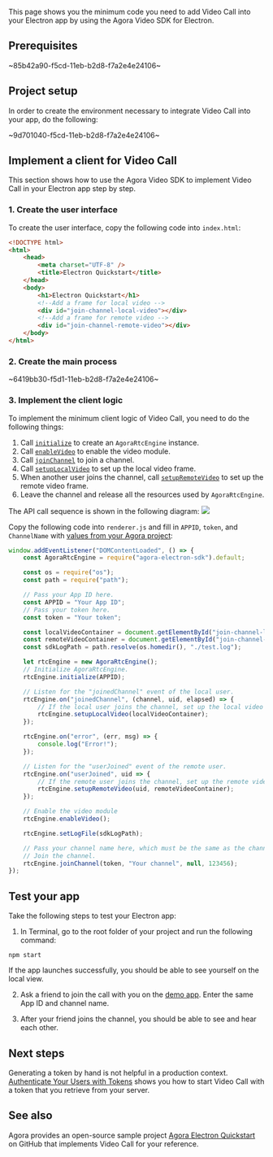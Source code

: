 <PlatformWrapper platform="electron">

This page shows you the minimum code you need to add Video Call into your Electron app by using the Agora Video SDK for Electron.

## Prerequisites

~85b42a90-f5cd-11eb-b2d8-f7a2e4e24106~

## Project setup

In order to create the environment necessary to integrate Video Call into your app, do the following:

~9d701040-f5cd-11eb-b2d8-f7a2e4e24106~

## Implement a client for Video Call

This section shows how to use the Agora Video SDK to implement Video Call in your Electron app step by step.

### 1. Create the user interface

To create the user interface, copy the following code into  `index.html`:

```html
<!DOCTYPE html>
<html>
    <head>
        <meta charset="UTF-8" />
        <title>Electron Quickstart</title>
    </head>
    <body>
        <h1>Electron Quickstart</h1>
        <!--Add a frame for local video -->
        <div id="join-channel-local-video"></div>
        <!--Add a frame for remote video -->
        <div id="join-channel-remote-video"></div>
    </body>
</html>
```

### 2. Create the main process

~6419bb30-f5d1-11eb-b2d8-f7a2e4e24106~

### 3. Implement the client logic

To implement the minimum client logic of Video Call, you need to do the following things:

1. Call [`initialize`](https://docs.agora.io/en/Interactive%20Broadcast/API%20Reference/electron/classes/agorartcengine.html#initialize) to create an `AgoraRtcEngine` instance.
2. Call [`enableVideo`](https://docs.agora.io/en/Interactive%20Broadcast/API%20Reference/electron/classes/agorartcengine.html#enablevideo) to enable the video module.
3. Call [`joinChannel`](https://docs.agora.io/en/Interactive%20Broadcast/API%20Reference/electron/classes/agorartcengine.html#joinchannel) to join a channel.
4. Call [`setupLocalVideo`](https://docs.agora.io/en/Interactive%20Broadcast/API%20Reference/electron/classes/agorartcengine.html#setuplocalvideo) to set up the local video frame.
5. When another user joins the channel, call [`setupRemoteVideo`](https://docs.agora.io/en/Interactive%20Broadcast/API%20Reference/electron/classes/agorartcengine.html#setupremotevideo) to set up the remote video frame.
6. Leave the channel and release all the resources used by `AgoraRtcEngine`.

The API call sequence is shown in the following diagram:
![](https://web-cdn.agora.io/docs-files/1628157460908)

Copy the following code into `renderer.js` and fill in `APPID`, `token`, and `ChannelName` with [values from your Agora project](https://docs.agora.io/en/AgoraPlatform/get_appid_token):

```javascript
window.addEventListener("DOMContentLoaded", () => {
    const AgoraRtcEngine = require("agora-electron-sdk").default;

    const os = require("os");
    const path = require("path");

    // Pass your App ID here.
    const APPID = "Your App ID";
    // Pass your token here.
    const token = "Your token";

    const localVideoContainer = document.getElementById("join-channel-local-video");
    const remoteVideoContainer = document.getElementById("join-channel-remote-video");
    const sdkLogPath = path.resolve(os.homedir(), "./test.log");

    let rtcEngine = new AgoraRtcEngine();
    // Initialize AgoraRtcEngine.
    rtcEngine.initialize(APPID);

    // Listen for the "joinedChannel" event of the local user.
    rtcEngine.on("joinedChannel", (channel, uid, elapsed) => {
        // If the local user joins the channel, set up the local video frame.
        rtcEngine.setupLocalVideo(localVideoContainer);
    });

    rtcEngine.on("error", (err, msg) => {
        console.log("Error!");
    });

    // Listen for the "userJoined" event of the remote user.
    rtcEngine.on("userJoined", uid => {
        // If the remote user joins the channel, set up the remote video frame.
        rtcEngine.setupRemoteVideo(uid, remoteVideoContainer);
    });

    // Enable the video module
    rtcEngine.enableVideo();

    rtcEngine.setLogFile(sdkLogPath);

    // Pass your channel name here, which must be the same as the channel name you filled in to generate the temporary token.
    // Join the channel.
    rtcEngine.joinChannel(token, "Your channel", null, 123456);
});
```


##  Test your app

Take the following steps to test your Electron app:

1. In Terminal, go to the root folder of your project and run the following command:

 ```
 npm start
 ```

 If the app launches successfully, you should be able to see yourself on the local view.

2. Ask a friend to join the call with you on the [demo app](https://webdemo.agora.io/basicVideoCall/index.html). Enter the same App ID and channel name.

3. After your friend joins the channel, you should be able to see and hear each other.

## Next steps

Generating a token by hand is not helpful in a production context. [Authenticate Your Users with Tokens](https://docs.agora.io/en/Interactive%20Broadcast/token_server?platform=All%20Platforms) shows you how to start Video Call with a token that you retrieve from your server.

## See also

Agora provides an open-source sample project  [Agora Electron Quickstart](https://github.com/AgoraIO-Community/Agora-Electron-Quickstart/tree/master/Agora-Electron-API-Example) on GitHub that implements Video Call for your reference.


</PlatformWrapper>